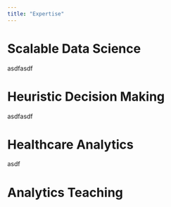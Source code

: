 ```yaml
---
title: "Expertise"
---
```


# Scalable Data Science

asdfasdf

# Heuristic Decision Making

asdfasdf

# Healthcare Analytics

asdf

# Analytics Teaching

